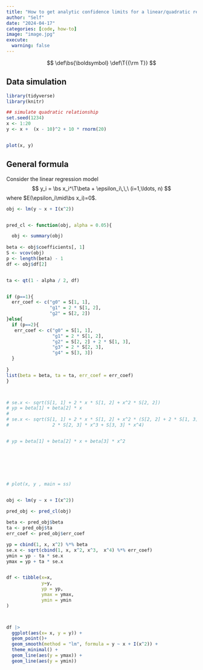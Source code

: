 ```yaml
---
title: "How to get analytic confidence limits for a linear/quadratic regression line?"
author: "Self"
date: "2024-04-17"
categories: [code, how-to]
image: "image.jpg"
execute: 
  warning: false
---
```


$$
\def\bs{\boldsymbol}
\def\T{{\rm T}}
$$

## Data simulation

```r
library(tidyverse)
library(knitr)

## simulate quadratic relationship
set.seed(1234)
x <- 1:20
y <- x +  (x - 10)^2 + 10 * rnorm(20)


plot(x, y)

```

## General formula

Consider the linear regression model $$
y_i = \bs x_i^\T\beta + \epsilon_i\,\,\ (i=1,\ldots, n)
$$ where $E(\epsilon_i\mid\bs x_i)=0$.

```r


obj <- lm(y ~ x + I(x^2))


pred_cl <- function(obj, alpha = 0.05){

  obj <- summary(obj)
  
beta <- obj$coefficients[, 1]
S <- vcov(obj) 
p <- length(beta) - 1
df <- obj$df[2]


ta <- qt(1 - alpha / 2, df)


if (p==1){
  err_coef <- c("g0" = S[1, 1],
                "g1" = 2 * S[1, 2],
                "g2" = S[2, 2])
}else{
  if (p==2){
   err_coef <- c("g0" = S[1, 1],
                 "g1" = 2 * S[1, 2],
                 "g2" = S[2, 2] + 2 * S[1, 3],
                 "g3" = 2 * S[2, 3],
                 "g4" = S[3, 3])   
  }
  
}
list(beta = beta, ta = ta, err_coef = err_coef)
}



# se.x <- sqrt(S[1, 1] + 2 * x * S[1, 2] + x^2 * S[2, 2])
# yp = beta[1] + beta[2] * x
# 
# se.x <- sqrt(S[1, 1] + 2 * x * S[1, 2] + x^2 * (S[2, 2] + 2 * S[1, 3]) +
#                2 * S[2, 3] * x^3 + S[3, 3] * x^4)


# yp = beta[1] + beta[2] * x + beta[3] * x^2







# plot(x, y , main = ss)


obj <- lm(y ~ x + I(x^2))

pred_obj <- pred_cl(obj)
  
beta <- pred_obj$beta
ta <- pred_obj$ta
err_coef <- pred_obj$err_coef

yp = cbind(1, x, x^2) %*% beta
se.x <- sqrt(cbind(1, x, x^2, x^3,  x^4) %*% err_coef)
ymin = yp - ta * se.x
ymax = yp + ta * se.x


df <- tibble(x=x, 
             y=y,
             yp = yp,
             ymax = ymax,
             ymin = ymin
)



df |> 
  ggplot(aes(x= x, y = y)) +
  geom_point()+
  geom_smooth(method = "lm", formula = y ~ x + I(x^2)) +
  theme_minimal() +
  geom_line(aes(y = ymax)) +
  geom_line(aes(y = ymin))



```